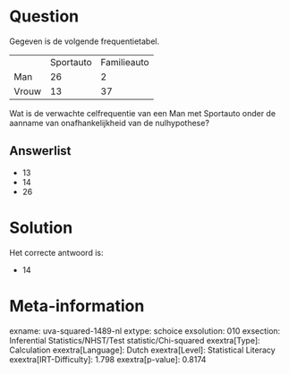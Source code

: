 Question
========

Gegeven is de volgende frequentietabel.

  ------- ----------- -------------
          Sportauto   Familieauto
  Man     26          2
  Vrouw   13          37
  ------- ----------- -------------

Wat is de verwachte celfrequentie van een Man met Sportauto onder de
aanname van onafhankelijkheid van de nulhypothese?

Answerlist
----------

* 13
* 14
* 26

Solution
========

Het correcte antwoord is: 

* 14

Meta-information
================
exname: uva-squared-1489-nl
extype: schoice
exsolution: 010
exsection: Inferential Statistics/NHST/Test statistic/Chi-squared
exextra[Type]: Calculation
exextra[Language]: Dutch
exextra[Level]: Statistical Literacy
exextra[IRT-Difficulty]: 1.798
exextra[p-value]: 0.8174

